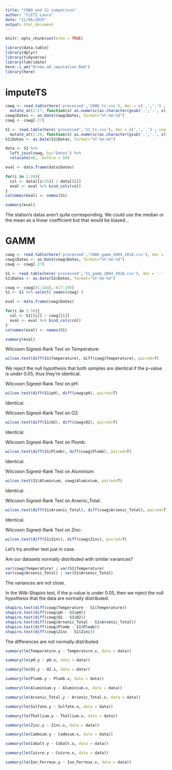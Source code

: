```yaml
---
title: "COWG and S1 comparison"
author: "CLETZ Laura"
date: "11/06/2025"
output: html_document
---
```


```r
knitr::opts_chunk$set(echo = TRUE)
```

```r
library(data.table)
library(dplyr)
library(tidyverse)
library(lubridate)
here::i_am("R/new_md_imputation.Rmd")
library(here)
```

# imputeTS

```r
cowg <- read.table(here('processed','COWG_ts.csv'), dec = c(',','.') , sep = ";", header = TRUE) %>% 
  mutate_at(2:27, function(x) as.numeric(as.character(gsub(',','.', x))))
cowg$Dates <- as.Date(cowg$Dates, format="%Y-%m-%d")
cowg <- cowg[-27]
```

```r
S1 <- read.table(here('processed','S1_ts.csv'), dec = c(',','.') , sep = ";", header = TRUE) %>% 
  mutate_at(2:26, function(x) as.numeric(as.character(gsub(',','.', x))))
S1$Dates <- as.Date(S1$Dates, format="%Y-%m-%d")
```

```r
data <- S1 %>%
  left_join(cowg, by="Dates") %>%
  relocate(40, .before = 50)
```

```r
eval <- data.frame(data$Dates)

for(i in 2:26){
  col <- data[[i+25]] / data[[i]]
  eval <- eval %>% bind_cols(col)
}
colnames(eval) <- names(S1)
```

```r
summary(eval)
```
The station's datas aren't quite corresponding. We could use the median or the mean as a linear coefficient but that would be biased...

# GAMM

```r
cowg <- read.table(here('processed','COWG_gamm_2004_2018.csv'), dec = '.' , sep = ";", header = TRUE)
cowg$Dates <- as.Date(cowg$Dates, format="%Y-%m-%d")
cowg <- cowg[-27]
```

```r
S1 <- read.table(here('processed','S1_gamm_2004_2018.csv'), dec = '.' , sep = ";", header = TRUE)
S1$Dates <- as.Date(S1$Dates, format="%Y-%m-%d")
```

```r
cowg <- cowg[(1:164),-(17:19)]
S1 <- S1 %>% select( names(cowg) )
```

```r
eval <- data.frame(cowg$Dates)

for(i in 2:16){
  col <- S1[[i]] / cowg[[i]]
  eval <- eval %>% bind_cols(col)
}
colnames(eval) <- names(S1)
```

```r
summary(eval)
```

Wilcoxon Signed-Rank Test on Temperature:
```r
wilcox.test(diff(S1$Temperature), diff(cowg$Temperature), paired=T)
```
We reject the null hypothesis that both samples are identical if the p-value is under 0.05, thus they're identical.

Wilcoxon Signed-Rank Test on pH:
```r
wilcox.test(diff(S1$pH), diff(cowg$pH), paired=T)
```
Identical.

Wilcoxon Signed-Rank Test on O2:
```r
wilcox.test(diff(S1$O2), diff(cowg$O2), paired=T)
```
Identical.

Wilcoxon Signed-Rank Test on Plomb:
```r
wilcox.test(diff(S1$Plomb), diff(cowg$Plomb), paired=T)
```
Identical.

Wilcoxon Signed-Rank Test on Aluminium:
```r
wilcox.test(S1$Aluminium, cowg$Aluminium, paired=T)
```
Identical.

Wilcoxon Signed-Rank Test on Arsenic_Total:
```r
wilcox.test(diff(S1$Arsenic_Total), diff(cowg$Arsenic_Total), paired=T)
```
Identical.

Wilcoxon Signed-Rank Test on Zinc:
```r
wilcox.test(diff(S1$Zinc), diff(cowg$Zinc), paired=T)
```

Let's try another test just in case. 

Are our datasets normally distributed with similar variances?
```r
var(cowg$Temperature) ; var(S1$Temperature)
var(cowg$Arsenic_Total) ; var(S1$Arsenic_Total)
```
The variances are not close. 

In the Wilk-Shapiro test, if the p-value is under 0.05, then we reject the null hypothesis that the data are normally distributed.
```r
shapiro.test(diff(cowg$Temperature - S1$Temperature))
shapiro.test(diff(cowg$pH - S1$pH))
shapiro.test(diff(cowg$O2 - S1$O2))
shapiro.test(diff(cowg$Arsenic_Total - S1$Arsenic_Total))
shapiro.test(diff(cowg$Plomb - S1$Plomb))
shapiro.test(diff(cowg$Zinc - S1$Zinc))
```
The differences are not normally distributed.

```r
summary(lm(Temperature.y ~ Temperature.x, data = data))
```
```r
summary(lm(pH.y ~ pH.x, data = data))
```
```r
summary(lm(O2.y ~ O2.x, data = data))
```

```r
summary(lm(Plomb.y ~ Plomb.x, data = data))
```
```r
summary(lm(Aluminium.y ~ Aluminium.x, data = data))
```
```r
summary(lm(Arsenic_Total.y ~ Arsenic_Total.x, data = data))
```

```r
summary(lm(Sulfate.y ~ Sulfate.x, data = data))
```

```r
summary(lm(Thallium.y ~ Thallium.x, data = data))
```

```r
summary(lm(Zinc.y ~ Zinc.x, data = data))
```

```r
summary(lm(Cadmium.y ~ Cadmium.x, data = data))
```

```r
summary(lm(Cobalt.y ~ Cobalt.x, data = data))
```

```r
summary(lm(Cuivre.y ~ Cuivre.x, data = data))
```

```r
summary(lm(Ion_Ferreux.y ~ Ion_Ferreux.x, data = data))
```
